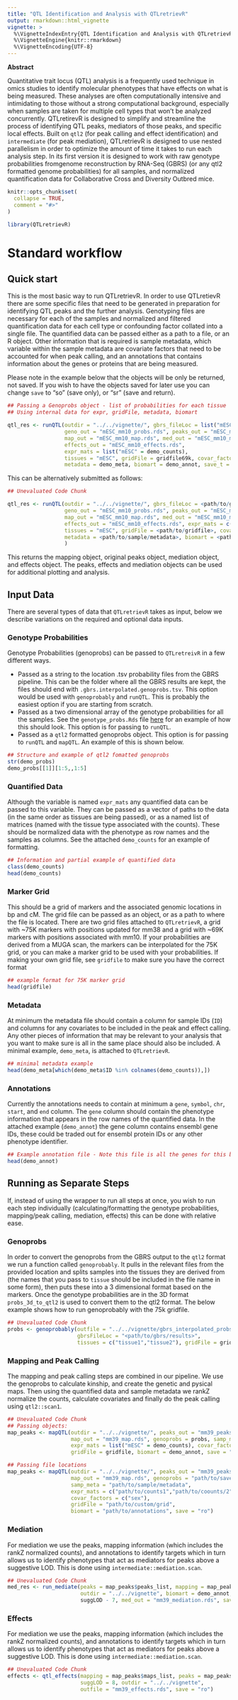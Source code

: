 ```yaml
---
title: "QTL Identification and Analysis with QTLretrievR"
output: rmarkdown::html_vignette
vignette: >
  %\VignetteIndexEntry{QTL Identification and Analysis with QTLretrievR}
  %\VignetteEngine{knitr::rmarkdown}
  %\VignetteEncoding{UTF-8}
---
```


<div align='center'>**Abstract**</div>
Quantitative trait locus (QTL) analysis is a frequently used technique in omics studies to identify molecular phenotypes that have effects on what is being measured. These analyses are often computationally intensive and intimidating to those without a strong computational background, especially when samples are taken for multiple cell types that won’t be analyzed concurrently. QTLretirevR is designed to simplify and streamline the process of identifying QTL peaks, mediators of those peaks, and specific local effects. Built on `qtl2` (for peak calling and effect identification) and `intermediate` (for peak mediation), QTLretrievR is designed to use nested parallelism in order to optimize the amount of time it takes to run each analysis step. In its first version it is designed to work with raw genotype probabilities fromgenome reconstruction by RNA-Seq (GBRS) (or any qtl2 formatted genome probabilities) for all samples, and normalized quantification data for Collaborative Cross and Diversity Outbred mice.

```r
knitr::opts_chunk$set(
  collapse = TRUE,
  comment = "#>"
)
```

```r
library(QTLretrievR)
```

# Standard workflow

## Quick start

This is the most basic way to run QTLretrievR. In order to use QTLretievR there are some specific files that need to be generated in preparation for identifying QTL peaks and the further analysis. Genotyping files are necessary for each of the samples and normalized and filtered quantification data for each cell type or confounding factor collated into a single file. The quantified data can be passed either as a path to a file, or an R object. Other information that is required is sample metadata, which variable within the sample metadata are covariate factors that need to be accounted for when peak calling, and an annotations that contains information about the genes or proteins that are being measured.

Please note in the example below that the objects will be only be returned, not saved. If you wish to have the objects saved for later use you can change `save` to "so" (save only), or "sr" (save and return).

```r
## Passing a Genoprobs object - list of probabilities for each tissue
## Using internal data for expr, gridFile, metadata, biomart

qtl_res <- runQTL(outdir = "../../vignette/", gbrs_fileLoc = list("mESC" = demo_probs),
                  geno_out = "mESC_mm10_probs.rds", peaks_out = "mESC_mm10_peaks.rds", 
                  map_out = "mESC_mm10_map.rds", med_out = "mESC_mm10_mediation.rds",
                  effects_out = "mESC_mm10_effects.rds",
                  expr_mats = list("mESC" = demo_counts),
                  tissues = "mESC", gridFile = gridfile69k, covar_factors = c("sex"),
                  metadata = demo_meta, biomart = demo_annot, save_t = "ro")
```

This can be alternatively submitted as follows:
```r
## Unevaluated Code Chunk

qtl_res <- runQTL(outdir = "../../vignette/", gbrs_fileLoc = <path/to/gbrs/files>,
                  geno_out = "mESC_mm10_probs.rds", peaks_out = "mESC_mm10_peaks.rds", 
                  map_out = "mESC_mm10_map.rds", med_out = "mESC_mm10_mediation.rds",
                  effects_out = "mESC_mm10_effects.rds", expr_mats = c(<path/to/expr_mat1>, <path/to/expr_mat2>),
                  tissues = "mESC", gridFile = <path/to/gridfile>, covar_factors = c("sex"),
                  metadata = <path/to/sample/metadata>, biomart = <path/to/annotations>, save = "ro"
                  )

```
This returns the mapping object, original peaks object, mediation object, and effects object. The peaks, effects and mediation objects can be used for additional plotting and analysis.

## Input Data

There are several types of data that `QTLretrievR` takes as input, below we describe variations on the required and optional data inputs.

### Genotype Probabilities

Genotype Probabilities (genoprobs) can be passed to `QTLretreivR` in a few different ways. 

  - Passed as a string to the location .tsv probability files from the GBRS pipeline. This can be the folder where all the GBRS results are kept, the files should end with `.gbrs.interpolated.genoprobs.tsv`. This option would be used with `genoprobably` and `runQTL`. This is probably the easiest option if you are starting from scratch.
  - Passed as a two dimensional array of the genotype probabilities for all the samples. See the `genotype_probs.Rds` file [here](https://figshare.com/articles/dataset/Supplemental_data_repository_for_Skelly_et_al_2020_Cell_Stem_Cell_Mapping_the_effects_of_genetic_variation_on_chromatin_state_and_gene_expression_reveals_loci_that_control_ground_state_pluripotency_/12233570) for an example of how this should look. This option is for passing to `runQTL`.
  - Passed as a `qtl2` formatted genoprobs object. This option is for passing to `runQTL` and `mapQTL`. An example of this is shown below.
  
```r
## Structure and example of qtl2 fomatted genoprobs
str(demo_probs)
demo_probs[[1]][1:5,,1:5]
```
  
### Quantified Data

Although the variable is named `expr_mats` any quantified data can be passed to this variable. They can be passed as a vector of paths to the data (in the same order as tissues are being passed), or as a named list of matrices (named with the tissue type associated with the counts). These should be normalized data with the phenotype as row names and the samples as columns. See the attached `demo_counts` for an example of formatting.

```r
## Information and partial example of quantified data
class(demo_counts)
head(demo_counts)
```

### Marker Grid

This should be a grid of markers and the associated genomic locations in bp and cM. The grid file can be passed as an object, or as a path to where the file is located. There are two grid files attached to `QTLretrievR`, a grid with ~75K markers with positions updated for mm38 and a grid with ~69K markers with positions associated with mm10. If your probabilities are derived from a MUGA scan, the markers can be interpolated for the 75K grid, or you can make a marker grid to be used with your probabilities. If making your own grid file, see `gridfile` to make sure you have the correct format

```r
## example format for 75K marker grid
head(gridfile)
```

### Metadata

At minimum the metadata file should contain a column for sample IDs (`ID`) and columns for any covariates to be included in the peak and effect calling. Any other pieces of information that may be relevant to your analysis that you want to make sure is all in the same place should also be included. A minimal example, `demo_meta`, is attached to `QTLretrievR`.

```r
## minimal metadata example
head(demo_meta[which(demo_meta$ID %in% colnames(demo_counts)),])
```

### Annotations

Currently the annotations needs to contain at minimum a `gene`, `symbol`, `chr`, `start`, and `end` column. The `gene` column should contain the phenotype information that appears in the row names of the quantified data. In the attached example (`demo_annot`) the gene column contains ensembl gene IDs, these could be traded out for ensembl protein IDs or any other phenotype identifier.

```r
## Example annotation file - Note this file is all the genes for this biomart build
head(demo_annot)
```

## Running as Separate Steps

If, instead of using the wrapper to run all steps at once, you wish to run each step individually (calculating/formatting the genotype probabilities, mapping/peak calling, mediation, effects) this can be done with relative ease.

### Genoprobs

In order to convert the genoprobs from the GBRS output to the `qtl2` format we run a function called `genoprobably`. It pulls in the relevant files from the provided location and splits samples into the tissues they are derived from (the names that you pass to `tissue` should be included in the file name in some form), then puts these into a 3 dimensional format based on the markers. Once the genotype probabilities are in the 3D format `probs_3d_to_qtl2` is used to convert them to the qtl2 format. The below example shows how to run genoprobably with the 75k gridfile.

```r
## Unevaluated Code Chunk
probs <- genoprobably(outfile = "../../vignette/gbrs_interpolated_probs.rds", 
                      gbrsFileLoc = "<path/to/gbrs/results>",
                      tissues = c("tissue1","tissue2"), gridFile = gridfile, save = "ro")
```

### Mapping and Peak Calling

The mapping and peak calling steps are combined in our pipeline. We use the genoprobs to calculate kinship, and create the genetic and pysical maps. Then using the quantified data and sample metadata we rankZ normalize the counts, calculate covariates and finally do the peak calling using `qtl2::scan1`.

```r
## Unevaluated Code Chunk
## Passing objects:
map_peaks <- mapQTL(outdir = "../../vignette/", peaks_out = "mm39_peaks.rds",
                    map_out = "mm39_map.rds", genoprobs = probs, samp_meta = demo_meta,
                    expr_mats = list("mESC" = demo_counts), covar_factors = c("sex"),
                    gridFile = gridfile, biomart = demo_annot, save = "ro")

## Passing file locations
map_peaks <- mapQTL(outdir = "../../vignette/", peaks_out = "mm39_peaks.rds",
                    map_out = "mm39_map.rds", genoprobs = "path/to/saved/probs.rds",
                    samp_meta = "path/to/sample/metadata",
                    expr_mats = c("path/to/counts1","path/to/coounts/2"), 
                    covar_factors = c("sex"),
                    gridFile = "path/to/custom/grid",
                    biomart = "path/to/annotations", save = "ro")
```

### Mediation

For mediation we use the peaks, mapping information (which includes the rankZ normalized counts), and annotations to identify targets which in turn allows us to identify phenotypes that act as mediators for peaks above a suggestive LOD. This is done using `intermediate::mediation.scan`.

```r
## Unevaluated Code Chunk
med_res <- run_mediate(peaks = map_peaks$peaks_list, mapping = map_peaks$maps_list,
                       outdir = "../../vignette", biomart = demo_annot,
                       suggLOD - 7, med_out = "mm39_mediation.rds", save = "ro")
```

### Effects

For mediation we use the peaks, mapping information (which includes the rankZ normalized counts), and annotations to identify targets which in turn allows us to identify phenotypes that act as mediators for peaks above a suggestive LOD. This is done using `intermediate::mediation.scan`.

```r
## Unevaluated Code Chunk
effects <- qtl_effects(mapping = map_peaks$maps_list, peaks = map_peaks$peaks_list,
                       suggLOD = 8, outdir = "../../vignette", 
                       outfile = "mm39_effects.rds", save = "ro")
```
